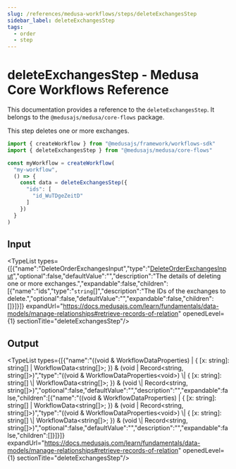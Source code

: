 ```yaml
---
slug: /references/medusa-workflows/steps/deleteExchangesStep
sidebar_label: deleteExchangesStep
tags:
  - order
  - step
---
```



# deleteExchangesStep - Medusa Core Workflows Reference

This documentation provides a reference to the `deleteExchangesStep`. It belongs to the `@medusajs/medusa/core-flows` package.

This step deletes one or more exchanges.

```ts title="src/workflows/my-workflow.ts"
import { createWorkflow } from "@medusajs/framework/workflows-sdk"
import { deleteExchangesStep } from "@medusajs/medusa/core-flows"

const myWorkflow = createWorkflow(
  "my-workflow",
  () => {
    const data = deleteExchangesStep({
      "ids": [
        "id_WuTDgeZeitD"
      ]
    })
  }
)
```
  

## Input

<TypeList types={[{"name":"DeleteOrderExchangesInput","type":"[DeleteOrderExchangesInput](../../../../types/core_flows.DeleteOrderExchangesInput/page.mdx)","optional":false,"defaultValue":"","description":"The details of deleting one or more exchanges.","expandable":false,"children":[{"name":"ids","type":"`string`[]","description":"The IDs of the exchanges to delete.","optional":false,"defaultValue":"","expandable":false,"children":[]}]}]} expandUrl="https://docs.medusajs.com/learn/fundamentals/data-models/manage-relationships#retrieve-records-of-relation" openedLevel={1} sectionTitle="deleteExchangesStep"/>

## Output

<TypeList types={[{"name":"((void & WorkflowDataProperties<void>) | { [x: string]: string[] | WorkflowData<string[]>; }) & (void | Record<string, string[]>)","type":"((void & WorkflowDataProperties&#60;void&#62;) \\| &#123; [x: string]: string[] \\| WorkflowData&#60;string[]&#62;; &#125;) & (void \\| Record&#60;string, string[]&#62;)","optional":false,"defaultValue":"","description":"","expandable":false,"children":[{"name":"((void & WorkflowDataProperties<void>) | { [x: string]: string[] | WorkflowData<string[]>; }) & (void | Record<string, string[]>)","type":"((void & WorkflowDataProperties&#60;void&#62;) \\| &#123; [x: string]: string[] \\| WorkflowData&#60;string[]&#62;; &#125;) & (void \\| Record&#60;string, string[]&#62;)","optional":false,"defaultValue":"","description":"","expandable":false,"children":[]}]}]} expandUrl="https://docs.medusajs.com/learn/fundamentals/data-models/manage-relationships#retrieve-records-of-relation" openedLevel={1} sectionTitle="deleteExchangesStep"/>

